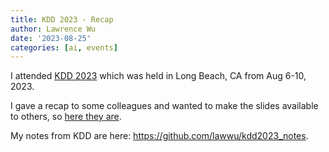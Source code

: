 ```yaml
---
title: KDD 2023 - Recap
author: Lawrence Wu
date: '2023-08-25'
categories: [ai, events]
---
```


I attended [KDD 2023](https://kdd.org/kdd2023/) which was held in Long Beach, CA from Aug 6-10, 2023.

I gave a recap to some colleagues and wanted to make the slides available to others, so [here they are](https://docs.google.com/presentation/d/1LX83Rf-1cZdVqsuzLOZaVA7xunyHIenL/edit?usp=sharing&ouid=113352385644776571808&rtpof=true&sd=true).

My notes from KDD are here: <https://github.com/lawwu/kdd2023_notes>.

